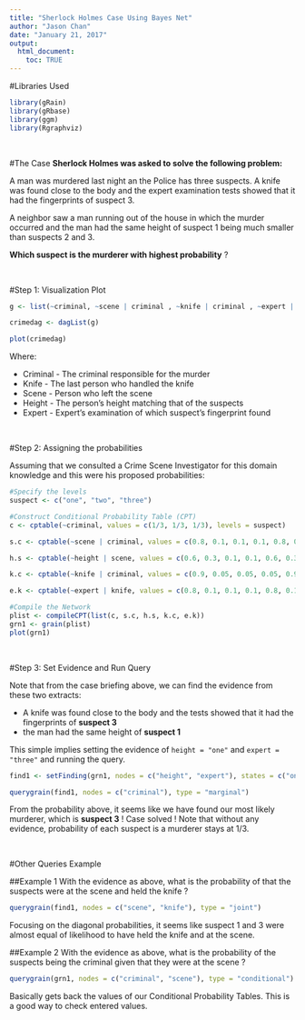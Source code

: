 ```yaml
---
title: "Sherlock Holmes Case Using Bayes Net"
author: "Jason Chan"
date: "January 21, 2017"
output: 
  html_document:
    toc: TRUE
---
```


#Libraries Used
```r
library(gRain)
library(gRbase)
library(ggm)
library(Rgraphviz)
```
  
<br />

#The Case
**Sherlock Holmes was asked to solve the following problem:**

A man was murdered last night an the Police has three suspects. A knife was found close to the body and the expert examination tests showed that it had the fingerprints of suspect 3. 

A neighbor saw a man running out of the house in which the murder occurred and the man had the same height of suspect 1 being much smaller than suspects 2 and 3.

**Which suspect is the murderer with highest probability** ?
  
<br />

#Step 1: Visualization Plot
```r
g <- list(~criminal, ~scene | criminal , ~knife | criminal , ~expert | knife, ~height | scene)

crimedag <- dagList(g)

plot(crimedag)
```

Where:

* Criminal - The criminal responsible for the murder
* Knife - The last person who handled the knife
* Scene - Person who left the scene 
* Height - The person's height matching that of the suspects
* Expert - Expert's examination of which suspect's fingerprint found
  
<br />

#Step 2: Assigning the probabilities

Assuming that we consulted a Crime Scene Investigator for this domain knowledge and this were his proposed probabilities:

```r
#Specify the levels
suspect <- c("one", "two", "three")

#Construct Conditional Probability Table (CPT)
c <- cptable(~criminal, values = c(1/3, 1/3, 1/3), levels = suspect)

s.c <- cptable(~scene | criminal, values = c(0.8, 0.1, 0.1, 0.1, 0.8, 0.1, 0.1, 0.1, 0.8), levels = suspect)

h.s <- cptable(~height | scene, values = c(0.6, 0.3, 0.1, 0.1, 0.6, 0.3, 0.1, 0.4, 0.5), levels = suspect)

k.c <- cptable(~knife | criminal, values = c(0.9, 0.05, 0.05, 0.05, 0.9, 0.05, 0.05, 0.05, 0.9), levels = suspect)

e.k <- cptable(~expert | knife, values = c(0.8, 0.1, 0.1, 0.1, 0.8, 0.1, 0.1, 0.1, 0.8), levels = suspect)

#Compile the Network
plist <- compileCPT(list(c, s.c, h.s, k.c, e.k))
grn1 <- grain(plist)
plot(grn1)


```
  
<br />

#Step 3: Set Evidence and Run Query

Note that from the case briefing above, we can find the evidence from these two extracts:

* A knife was found close to the body and the tests showed that it had the fingerprints of **suspect 3**
* the man had the same height of **suspect 1**

This simple implies setting the evidence of `height = "one"` and `expert = "three"` and running the query.

```r
find1 <- setFinding(grn1, nodes = c("height", "expert"), states = c("one", "three"))

querygrain(find1, nodes = c("criminal"), type = "marginal")
```

From the probability above, it seems like we have found our most likely murderer, which is **suspect 3** ! Case solved ! Note that without any evidence, probability of each suspect is a murderer stays at 1/3.
  
<br />

#Other Queries Example

##Example 1
With the evidence as above, what is the probability of that the suspects were at the scene and held the knife ?

```r
querygrain(find1, nodes = c("scene", "knife"), type = "joint")
```

Focusing on the diagonal probabilities, it seems like suspect 1 and 3 were almost equal of likelihood to have held the knife and at the scene.

##Example 2
With the evidence as above, what is the probability of the suspects being the criminal given that they were at the scene ?
```r
querygrain(grn1, nodes = c("criminal", "scene"), type = "conditional")
```

Basically gets back the values of our Conditional Probability Tables. This is a good way to check entered values.